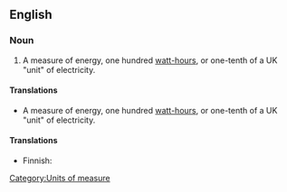 ==English==

===Noun===
{{en-noun|sg=[[hectowatt]]-[[hour]]}}

# {{physics}} A measure of energy, one hundred [[watt-hour]]s, or one-tenth of a UK "unit" of electricity.

====Translations====
{{rfc-tsort|unparsed language line: *  physics  A measure of energy, one hundred  watt-hour s, or one-tenth of a UK "unit" of electricity.}}
{{trans-top|measure of energy}}

* {{physics}} A measure of energy, one hundred [[watt-hour]]s, or one-tenth of a UK "unit" of electricity.

====Translations====
{{trans-top|}}
* Finnish: {{t|fi|hehtowattitunti}}
{{trans-mid}}
{{trans-bottom}}

[[Category:Units of measure]]